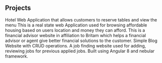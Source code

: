 ## Projects

<ProjectCard title="Red Arc" link="https://github.com/BrianMwas/RedArc" bg="linear-gradient(to top right, #020024 0%, #00d4ff 100%)">
    Hotel Web Application that allows customers to reserve tables and view the menu
</ProjectCard>

<ProjectCard title="Shade Tree" link="https://github.com/BrianMwas/Shade-tree" bg="linear-gradient(to top left, #00c320 0%, #322eba 100%)">
    This is a real state web Application used for browsing affordable housing based on users location and money they can afford.
</ProjectCard>

<ProjectCard title="FinAdv" link="https://github.com/BrianMwas/FinAd" bg="linear-gradient(to bottom, #be00c3 0%, #FBB03B 100%)">
    This is a financial advisor website in affiliation to Britam which helps a financial advisor or agent give better financial solutions to the customer.
</ProjectCard>

<ProjectCard title="Pitch Blend" link="https://github.com/BrianMwas/PitchBlend" bg="linear-gradient(to right, #D4145A 0%, #FBB03B 100%)">
    Simple Blog Website with CRUD operations.
</ProjectCard>


<ProjectCard title="JobShack" link="https://github.com/BrianMwas/JobShack" bg="linear-gradient(to right, #100c17 0%, #F8703B 100%)">
    A job finding website used for adding, reviewing jobs for previous applied jobs. Built using Angular 8 and nebular framework.
</ProjectCard>